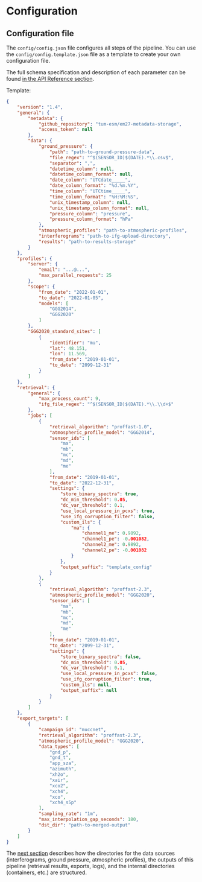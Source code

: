 
# Configuration

## Configuration file

The `config/config.json` file configures all steps of the pipeline. You can use the `config/config.template.json` file as a template to create your own configuration file.

<Callout type="info" emoji="💡">

The full schema specification and description of each parameter can be found [in the API Reference section](/api-reference/configuration).

</Callout>

Template:

```json
{
    "version": "1.4",
    "general": {
        "metadata": {
            "github_repository": "tum-esm/em27-metadata-storage",
            "access_token": null
        },
        "data": {
            "ground_pressure": {
                "path": "path-to-ground-pressure-data",
                "file_regex": "^$(SENSOR_ID)$(DATE).*\\.csv$",
                "separator": ",",
                "datetime_column": null,
                "datetime_column_format": null,
                "date_column": "UTCdate_____",
                "date_column_format": "%d.%m.%Y",
                "time_column": "UTCtime_____",
                "time_column_format": "%H:%M:%S",
                "unix_timestamp_column": null,
                "unix_timestamp_column_format": null,
                "pressure_column": "pressure",
                "pressure_column_format": "hPa"
            },
            "atmospheric_profiles": "path-to-atmospheric-profiles",
            "interferograms": "path-to-ifg-upload-directory",
            "results": "path-to-results-storage"
        }
    },
    "profiles": {
        "server": {
            "email": "...@...",
            "max_parallel_requests": 25
        },
        "scope": {
            "from_date": "2022-01-01",
            "to_date": "2022-01-05",
            "models": [
                "GGG2014",
                "GGG2020"
            ]
        },
        "GGG2020_standard_sites": [
            {
                "identifier": "mu",
                "lat": 48.151,
                "lon": 11.569,
                "from_date": "2019-01-01",
                "to_date": "2099-12-31"
            }
        ]
    },
    "retrieval": {
        "general": {
            "max_process_count": 9,
            "ifg_file_regex": "^$(SENSOR_ID)$(DATE).*\\.\\d+$"
        },
        "jobs": [
            {
                "retrieval_algorithm": "proffast-1.0",
                "atmospheric_profile_model": "GGG2014",
                "sensor_ids": [
                    "ma",
                    "mb",
                    "mc",
                    "md",
                    "me"
                ],
                "from_date": "2019-01-01",
                "to_date": "2022-12-31",
                "settings": {
                    "store_binary_spectra": true,
                    "dc_min_threshold": 0.05,
                    "dc_var_threshold": 0.1,
                    "use_local_pressure_in_pcxs": true,
                    "use_ifg_corruption_filter": false,
                    "custom_ils": {
                        "ma": {
                            "channel1_me": 0.9892,
                            "channel1_pe": -0.001082,
                            "channel2_me": 0.9892,
                            "channel2_pe": -0.001082
                        }
                    },
                    "output_suffix": "template_config"
                }
            },
            {
                "retrieval_algorithm": "proffast-2.3",
                "atmospheric_profile_model": "GGG2020",
                "sensor_ids": [
                    "ma",
                    "mb",
                    "mc",
                    "md",
                    "me"
                ],
                "from_date": "2019-01-01",
                "to_date": "2099-12-31",
                "settings": {
                    "store_binary_spectra": false,
                    "dc_min_threshold": 0.05,
                    "dc_var_threshold": 0.1,
                    "use_local_pressure_in_pcxs": false,
                    "use_ifg_corruption_filter": true,
                    "custom_ils": null,
                    "output_suffix": null
                }
            }
        ]
    },
    "export_targets": [
        {
            "campaign_id": "muccnet",
            "retrieval_algorithm": "proffast-2.3",
            "atmospheric_profile_model": "GGG2020",
            "data_types": [
                "gnd_p",
                "gnd_t",
                "app_sza",
                "azimuth",
                "xh2o",
                "xair",
                "xco2",
                "xch4",
                "xco",
                "xch4_s5p"
            ],
            "sampling_rate": "1m",
            "max_interpolation_gap_seconds": 180,
            "dst_dir": "path-to-merged-output"
        }
    ]
}
```

The [next section](/guides/directories) describes how the directories for the data sources (interferograms, ground pressure, atmospheric profiles), the outputs of this pipeline (retrieval results, exports, logs), and the internal directories (containers, etc.) are structured.
